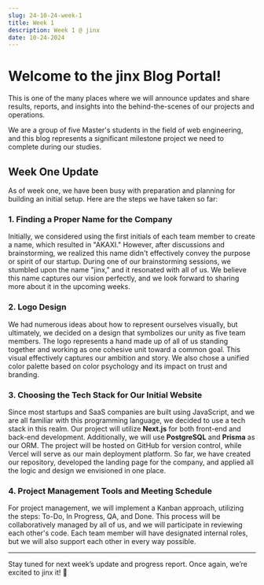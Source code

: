 ---
slug: 24-10-24-week-1
title: Week 1
description: Week 1 @ jinx
date: 10-24-2024
---

# Welcome to the jinx Blog Portal!

This is one of the many places where we will announce updates and share results, reports, and insights into the behind-the-scenes of our projects and operations.

We are a group of five Master's students in the field of web engineering, and this blog represents a significant milestone project we need to complete during our studies.

## Week One Update

As of week one, we have been busy with preparation and planning for building an initial setup. Here are the steps we have taken so far:

### 1. Finding a Proper Name for the Company

Initially, we considered using the first initials of each team member to create a name, which resulted in "AKAXI." However, after discussions and brainstorming, we realized this name didn't effectively convey the purpose or spirit of our startup. During one of our brainstorming sessions, we stumbled upon the name "jinx," and it resonated with all of us. We believe this name captures our vision perfectly, and we look forward to sharing more about it in the upcoming weeks.

### 2. Logo Design

We had numerous ideas about how to represent ourselves visually, but ultimately, we decided on a design that symbolizes our unity as five team members. The logo represents a hand made up of all of us standing together and working as one cohesive unit toward a common goal. This visual effectively captures our ambition and story. We also chose a unified color palette based on color psychology and its impact on trust and branding.

### 3. Choosing the Tech Stack for Our Initial Website

Since most startups and SaaS companies are built using JavaScript, and we are all familiar with this programming language, we decided to use a tech stack in this realm. Our project will utilize **Next.js** for both front-end and back-end development. Additionally, we will use **PostgreSQL** and **Prisma** as our ORM. The project will be hosted on GitHub for version control, while Vercel will serve as our main deployment platform. So far, we have created our repository, developed the landing page for the company, and applied all the logic and design we envisioned in one place.

### 4. Project Management Tools and Meeting Schedule

For project management, we will implement a Kanban approach, utilizing the steps: To-Do, In Progress, QA, and Done. This process will be collaboratively managed by all of us, and we will participate in reviewing each other's code. Each team member will have designated internal roles, but we will also support each other in every way possible.

---

Stay tuned for next week’s update and progress report. Once again, we’re excited to jinx it! 🚀
